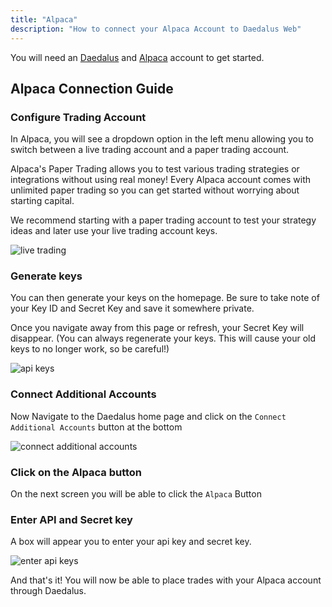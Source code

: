 ```yaml
---
title: "Alpaca"
description: "How to connect your Alpaca Account to Daedalus Web"
---
```


<Note>

You will need an [Daedalus](https://daedalusfi.com) and [Alpaca](https://app.alpaca.markets/signup) account to get started.

</Note>

## Alpaca Connection Guide

### Configure Trading Account

In Alpaca, you will see a dropdown option in the left menu allowing you to switch between a live trading account and a paper trading account.

Alpaca's Paper Trading allows you to test various trading strategies or integrations without using real money! Every Alpaca account comes with unlimited paper trading so you can get started without worrying about starting capital.

We recommend starting with a paper trading account to test your strategy ideas and later use your live trading account keys.

![live trading](/images/live-trading.jpg)

### Generate keys

You can then generate your keys on the homepage. Be sure to take note of your Key ID and Secret Key and save it somewhere private.

<Warning>

Once you navigate away from this page or refresh, your Secret Key will disappear. (You can always regenerate your keys. This will cause your old keys to no longer work, so be careful!)

</Warning>

![api keys](/images/api-keys.jpg)

### Connect Additional Accounts

Now Navigate to the Daedalus home page and click on the `Connect Additional Accounts` button at the bottom

![connect additional accounts](/images/connect-accounts.jpg)

### Click on the Alpaca button

On the next screen you will be able to click the `Alpaca` Button

### Enter API and Secret key

A box will appear you to enter your api key and secret key.

![enter api keys](/images/enter-key.jpg)

And that's it! You will now be able to place trades with your Alpaca account through Daedalus.
